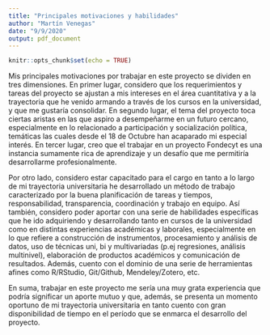 ```yaml
---
title: "Principales motivaciones y habilidades"
author: "Martín Venegas"
date: "9/9/2020"
output: pdf_document
---
```


```r
knitr::opts_chunk$set(echo = TRUE)
```

Mis principales motivaciones por trabajar en este proyecto se dividen en tres dimensiones. En primer lugar, considero que los requerimientos y tareas del proyecto se ajustan a mis intereses en el área cuantitativa y a la trayectoria que he venido armando a través de los cursos en la universidad, y que me gustaría consolidar. En segundo lugar, el tema del proyecto toca ciertas aristas en las que aspiro a desempeñarme en un futuro cercano, especialmente en lo relacionado a participación y socialización política, temáticas las cuales desde el 18 de Octubre han acaparado mi especial interés. En tercer lugar, creo que el trabajar en un proyecto Fondecyt es una instancia sumamente rica de aprendizaje y un desafío que me permitiría desarrollarme profesionalmente.

Por otro lado, considero estar capacitado para el cargo en tanto a lo largo de mi trayectoria universitaria he desarrollado un método de trabajo caracterizado por la buena planificación de tareas y tiempos, responsabilidad, transparencia, coordinación y trabajo en equipo. Así también, considero poder aportar con una serie de habilidades específicas que he ido adquiriendo y desarrollando tanto en cursos de la universidad como en distintas experiencias académicas y laborales, especialmente en lo que refiere a construcción de instrumentos, procesamiento y análisis de datos, uso de técnicas uni, bi y multivariadas (p.ej regresiones, análisis multinivel), elaboración de productos académicos y comunicación de resultados. Además, cuento con el dominio de una serie de herramientas afines como R/RStudio, Git/Github, Mendeley/Zotero, etc.

En suma, trabajar en este proyecto me sería una muy grata experiencia que podría significar un aporte mutuo y que, además, se presenta un momento oportuno de mi trayectoria universitaria en tanto cuento con gran disponibilidad de tiempo en el período que se enmarca el desarrollo del proyecto.